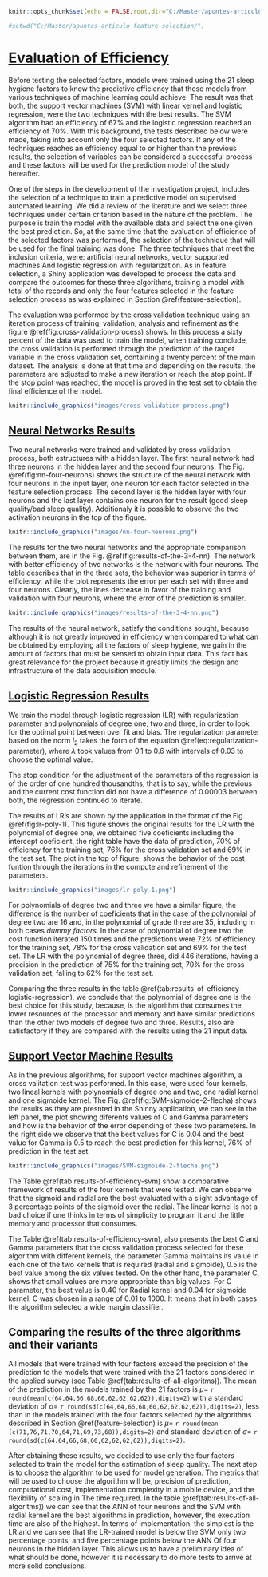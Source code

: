 ```r

knitr::opts_chunk$set(echo = FALSE,root.dir="C:/Master/apuntes-articulo-feature-selection/",fig.pos = 'H')

#setwd("C:/Master/apuntes-articulo-feature-selection/")
```

# [Evaluation of Efficiency](#efficiency-evaluation)


Before testing the selected factors, models were trained using the 21 sleep hygiene factors to know the predictive efficiency that these models from various techniques of machine learning could achieve. The result was that both, the support vector machines (SVM) with linear kernel and logistic regression, were the two techniques with the best results. The SVM algorithm had an efficiency of 67% and the logistic regression reached an efficiency of 70%. With this background, the tests described below were made, taking into account only the four selected factors. If any of the techniques reaches an efficiency equal to or higher than the previous results, the selection of variables can be considered a successful process and these factors will be used for the prediction model of the study hereafter.

One of the steps in the development of the investigation project, includes the selection of a technique to train a predictive model on supervised automated learning. We did a review of the literature and we select three techniques under certain criterion based in the nature of the problem. The purpose is train the model with the available data and select the one given the best prediction. So, at the same time that the evaluation of efficience of the selected factors was performed, the selection of the technique that will be used for the final training was done. The three techniques that meet the inclusion criteria, were: artificial neural networks, vector supported machines And logistic regression with regularization. As in feature selection, a Shiny application was developed to process the data and compare the outcomes for these three algorithms, training a model with total of the records and only the four features selected in the feature selection process as was explained in Section \@ref(feature-selection). 

The evaluation was performed by the cross validation technique using an iteration process of training, validation, analysis and refinement as the figure \@ref(fig:cross-validation-process) shows. In this process a sixty percent of the data was used to train the model, when training conclude, the cross validation is performed through the prediction of the target variable in the cross validation set, containing a twenty percent of the main dataset. The analysis is done at that time and depending on the results, the parameters are adjusted to make a new iteration or reach the stop point. If the stop point was reached, the model is proved in the test set to obtain the final efficience of the model.

```r
knitr::include_graphics("images/cross-validation-process.png")

```

## [Neural Networks Results](#NN-results)

Two neural networks were trained and validated by cross validation process, both estructures with a hidden layer. The first neural network had three neurons in the hidden layer and the second four neurons. The Fig. \@ref(fig:nn-four-neurons) shows the structure of the neural network with four neurons in the input layer, one neuron for each factor selected in the feature selection process. The second layer is the hidden layer with four neurons and the last layer contains one neuron for the result (good sleep quality/bad sleep quality). Additionaly it is possible to observe the two activation neurons in the top of the figure.

```r
knitr::include_graphics("images/nn-four-neurons.png")

```

The results for the two neural networks and the appropriate comparison between them, are in the Fig. \@ref(fig:results-of-the-3-4-nn). The network with better efficiency of two networks is the network with four neurons. The table describes that in the three sets, the behavior was superior in terms of efficiency, while the plot represents the error per each set with three and four neurons. Clearly, the lines decrease in favor of the training and validation with four neurons, where the error of the prediction is smaller. 

```r
knitr::include_graphics("images/results-of-the-3-4-nn.png")

```

The results of the neural network, satisfy the conditions sought, because although it is not greatly improved in efficiency when compared to what can be obtained by employing all the factors of sleep hygiene, we gain in the amount of factors that must be sensed to obtain input data. This fact has great relevance for the project because it greatly limits the design and infrastructure of the data acquisition module.

## [Logistic Regression Results](#LR-results)

We train the model through logistic regression (LR) with regularization parameter and polynomials of degree one, two and three, in order to look for the optimal point between over fit and bias. The regularization parameter based on the norm $l_2$ takes the form of the equation \@ref(eq:regularization-parameter), where $\lambda$ took values from 0.1 to 0.6 with intervals of 0.03 to choose the optimal value.

\begin{equation}
  reg=\frac{\lambda}{2m}\sum_{j=2}^{n}\theta_j^2
  (\#eq:regularization-parameter)
\end{equation}

The stop condition for the adjustment of the parameters of the regression is of the order of one hundred thousandths, that is to say, while the previous and the current cost function did not have a difference of 0.00003 between both, the regression continued to iterate. 

The results of LR's are shown by the application in the format of the Fig. \@ref(fig:lr-poly-1). This figure shows the original results for the LR with the polynomial of degree one, we obtained five coeficients including the intercept coeficient, the right table have the data of prediction, $70\%$ of efficiency for the training set, $76\%$ for the cross validation set and $69\%$ in the test set. The plot in the top of figure, shows the behavior of the cost funtion through the iterations in the compute and refinement of the parameters. 


```r
knitr::include_graphics("images/lr-poly-1.png")

```


For polynomials of degree two and three we have a similar figure, the difference is the number of coeficients that in the case of the polynomial of degree two are 16 and, in the polynomial of grade three are 35, including in both cases *dummy factors*. In the case of polynomial of degree two the cost function iterated 150 times and the predictions were $72\%$ of efficiency for the training set, $78\%$ for the cross validation set and $69\%$ for the test set. The LR with the polynomial of degree three, did 446 iterations, having a precision in the prediction of $75\%$ for the training set, $70\%$ for the cross validation set, falling to $62\%$ for the test set. 

<!-- table:tab: -->
<!-- |                      | degree 1 | degree 2 | degree 3 | -->
<!-- |----------------------|----------|----------|----------| -->
<!-- | training set         | 70 %     | 72 %     | 75 %     | -->
<!-- | cross validation set | 76 %     | 78 %     | 70 %     | -->
<!-- | test set             | 69 %     | 69 %     | 62 %     | -->

\begin{table}[ht]
\centering
\caption{Comparison of efficiency of LR with polynomials of degree one, two and three}
\label{tab:results-of-efficiency-logistic-regression}
\begin{tabular}{llll}
\hline
                     & degree 1 & degree 2 & degree 3 \\ \hline
training set         & 70 \%    & 72 \%    & 75 \%    \\
cross validation set & 76 \%    & 78 \%    & 70 \%    \\
test set             & 69 \%    & 69 \%    & 62 \%    \\ \hline
\end{tabular}
\end{table}

Comparing the three results in the table \@ref(tab:results-of-efficiency-logistic-regression), we conclude that the polynomial of degree one is the best choice for this study, because, is the algorithm that consumes the lower resources of the processor and memory and have similar predictions than the other two models of degree two and three. Results, also are satisfactory if they are compared with the results using the 21 input data.

## [Support Vector Machine Results](#SVM-results)

As in the previous algorithms, for support vector machines algorithm, a cross valitation test was performed. In this case, were used four kernels, two lineal kernels with polynomials of degree one and two, one radial kernel and one sigmoide kernel. The Fig. \@ref(fig:SVM-sigmoide-2-flecha) shows the results as they are presnted in the Shinny application, we can see in the left panel, the plot showing diferents values of C and Gamma parameters and how is the behavior of the error depending of these two parameters. In the right side we observe that the best values for C is 0.04 and the best value for Gamma is 0.5 to reach the best prediction for this kernel, 76\% of prediction in the test set.


```r
knitr::include_graphics("images/SVM-sigmoide-2-flecha.png")

```


The Table \@ref(tab:results-of-efficiency-svm) show a comparative framework of results of the four kernels that were tested. We can observe that the sigmoid and radial are the best evaluated with a slight advantage of 3 percentage points of the sigmoid over the radial. The linear kernel is not a bad choice if one thinks in terms of simplicity to program it and the little memory and processor that consumes.

\begin{table}[ht]
\centering
\caption{Results of officiency in prediction with SVM algorithm}
\label{tab:results-of-efficiency-svm}
\begin{tabular}{lllll}
\hline
                         & Lineal degree one & Lineal degree two & Radial & Sigmoide \\ \hline
Training dataset         & 72 \%             & 69 \%             & 80 \%  & 74 \%    \\
Cross Validation dataset & 70 \%             & 78 \%             & 69 \%  & 59 \%    \\
Test dataset             & 71 \%             & 67 \%             & 73 \%  & 76 \%    \\
Parameter C              & 0.04              & 0.14              & 0.40   & 0.04     \\
Parameter Gamma          & 0.5               & 0.5               & 0.5    & 0.5      \\ \hline
\end{tabular}
\end{table}

The Table \@ref(tab:results-of-efficiency-svm), also presents the best C and Gamma parameters that the cross validation process selected for these algorithm with different kernels, the parameter Gamma maintains its value in each one of the two kernels that is required (radial and sigmoide), 0.5 is the best value among the six values tested. On the other hand, the parameter C, shows that small values are more appropriate than big values. For C parameter, the best value is 0.40 for Radial kernel and 0.04 for sigmoide kernel. C was chosen in a range of 0.01 to 1000. It means that in both cases the algorithm selected a wide margin classifier.



## Comparing the results of the three algorithms and their variants

All models that were trained with four factors exceed the precision of the prediction to the models that were trained with the 21 factors considered in the applied survey (see Table \@ref(tab:results-of-all-algoritms)). The mean of the prediction in the models trained by the 21 factors is $\mu=$ `r round(mean(c(64,64,66,68,60,62,62,62,62)),digits=2)` with a standard deviation of $\sigma=$ `r round(sd(c(64,64,66,68,60,62,62,62,62)),digits=2)`, less than in the models trained with the four factors selected by the algorithms described in Section \@ref(feature-selection) is $\mu=$ `r round(mean (c(71,76,71,70,64,71,69,73,68)),digits=2)` and standard deviation of $\sigma =$ `r round(sd(c(64.64,66,68,60,62,62,62,62)),digits=2)`.


\begin{table}[ht]
	\centering
	\caption{Results of all algorithms tested}
	\label{tab:results-of-all-algoritms}
	\begin{tabular}{llrrrrrr}
		\hline
		\multicolumn{1}{c}{\textbf{Algorithm}}  & \multicolumn{1}{c}{\textbf{Variant}} & \multicolumn{1}{p{1.5cm}}{\textbf{Features}} & \multicolumn{1}{c}{\textbf{Precision}} & \multicolumn{1}{p{1cm}}{\textbf{Time (sec)}} & \multicolumn{1}{p{1.5cm}}{\textbf{Features}} & \textbf{Precision} & \multicolumn{1}{p{1cm}}{\textbf{Time (sec)}} \\ \hline
		\multirow{2}{*}{ANN} & 3 Neurons    & 21  & 64\%  & 0.14   & 4  & 71\%   & 16.40   \\
							 & 4 Neurons    & 21  & 64\%  & 0.15   & 4  & 76\%   & 24.32    \\ \hline
		\multirow{3}{*}{LR}  & Linear, dg 1 & 21  & 66\%  & 0.25   & 4  & 71\%   & 0.59      \\
							 & Linear, dg 2 & 21  & 68\%  & 0.30   & 4  & 70\%   & 0.78       \\
							 & Linear, dg 3 & 21  & 60\%  & 0.70   & 4  & 64\%   & 4.44       \\ \hline
		\multirow{4}{*}{SVM} & Linear, dg 1 & 21  & 62\%  & 132.53 & 4  & 71\%   & 11.90      \\
							 & Linear, dg 2 & 21  & 62\%  & 147.21 & 4  & 69\%   & 12.46   \\
							 & Radial       & 21  & 62\%  & 20.47  & 4  & 73\%   & 8.11    \\
							 & Sigmoid      & 21  & 62\%  & 15.94  & 4  & 68\%   & 7.48   \\ \hline
	\end{tabular}
\end{table}

After obtaining these results, we decided to use only the four factors selected to train the model for the estimation of sleep quality. The next step is to choose the algorithm to be used for model generation. The metrics that will be used to choose the algorithm will be, precision of prediction, computational cost, implementation complexity in a mobile device, and the flexibility of scaling in The time required. In the table \@ref(tab:results-of-all-algoritms)) we can see that the ANN of four neurons and the SVM with radial kernel are the best algorithms in prediction, however, the execution time are also of the highest. In terms of implementation, the simplest is the LR and we can see that the LR-trained model is below the SVM only two percentage points, and five percentage points below the ANN Of four neurons in the hidden layer. This allows us to have a preliminary idea of what should be done, however it is necessary to do more tests to arrive at more solid conclusions.



